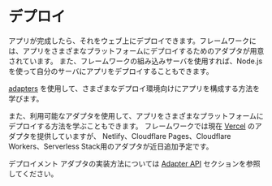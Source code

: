 # デプロイ
アプリが完成したら、それをウェブ上にデプロイできます。フレームワークには、アプリをさまざまなプラットフォームにデプロイするためのアダプタが用意されています。 また、フレームワークの組み込みサーバを使用すれば、Node.jsを使って自分のサーバにアプリをデプロイすることもできます。

[adapters](../ja/deploy/adapters) を使用して、さまざまなデプロイ環境向けにアプリを構成する方法を学びます。

また、利用可能なアダプタを使用して、アプリをさまざまなプラットフォームにデプロイする方法を学ぶこともできます。 フレームワークでは現在 [Vercel](../ja/deploy/vercel) のアダプタを提供していますが、 Netlify、Cloudflare Pages、Cloudflare Workers、Serverless Stack用のアダプタが近日追加予定です。

デプロイメント アダプタの実装方法については [Adapter API](../ja/deploy/api) セクションを参照してください。
